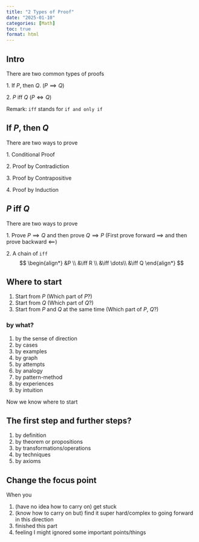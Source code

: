 ```yaml
---
title: "2 Types of Proof"
date: "2025-01-10"
categories: [Math]
toc: true
format: html
---
```


## Intro

There are two common types of proofs

1\. If $P$, then $Q$. ($P \implies Q$)

2\. $P$ iff $Q$ ($P \iff Q$)

Remark: `iff` stands for `if and only if`

## If $P$, then $Q$

There are two ways to prove

1\. Conditional Proof

2\. Proof by Contradiction

3\. Proof by Contrapositive

4\.  Proof by Induction

## $P$ iff $Q$

There are two ways to prove

1\. Prove $P \implies Q$ and then prove $Q \implies P$ (First prove forward $\implies$ and then prove backward $\impliedby$)

2\. A chain of `iff` 
$$
\begin{align*}
&P \\
&\iff R \\
&\iff \dots\\
&\iff Q
\end{align*}
$$

## Where to start

1.  Start from $P$ (Which part of $P$?)
2.  Start from $Q$ (Which part of $Q$?)
3.  Start from $P$ and $Q$ at the same time (Which part of $P$, $Q$?)

### by what?

1.  by the sense of direction
2.  by cases
3.  by examples
4.  by graph
5.  by attempts
6.  by analogy
7.  by pattern-method
8.  by experiences
9.  by intuition

Now we know where to start

## The first step and further steps?

1.  by definition
2.  by theorem or propositions
3.  by transformations/operations
4.  by techniques
5.  by axioms

## Change the focus point

When you

1.  (have no idea how to carry on) get stuck
2.  (know how to carry on but) find it super hard/complex to going forward in this direction
3.  finished this part
4.  feeling I might ignored some important points/things